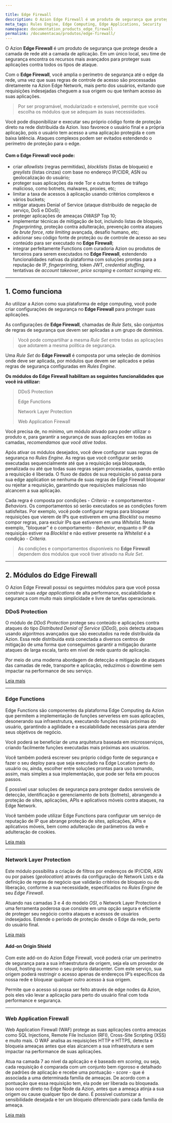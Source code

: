 ```yaml
---

title: Edge Firewall
description: O Azion Edge Firewall é um produto de segurança que protege desde a camada de rede até a camada de aplicação.
meta_tags: Rules Engine, Edge Computing, Edge Applications, Security
namespace: documentation_products_edge_firewall
permalink: /documentacao/produtos/edge-firewall/
---
```


O Azion **Edge Firewall** é um produto de segurança que protege desde a camada de rede até a camada de aplicação. Em um único local, seu time de segurança encontra os recursos mais avançados para proteger suas aplicações contra todos os tipos de ataque.

Com o **Edge Firewall**, você amplia o perímetro de segurança até o edge da rede, uma vez que suas regras de controle de acesso são processadas diretamente na Azion Edge Network, mais perto dos usuários, evitando que requisições indesejadas cheguem a sua origem ou que tenham acesso às suas aplicações.

> Por ser programável, modularizado e extensível, permite que você escolha os módulos que se adequam às suas necessidades.

Você pode disponibilizar e executar seu próprio código fonte de proteção direto na rede distribuída da Azion. Isso favorece o usuário final e a própria aplicação, pois o usuário tem acesso a uma aplicação protegida e com baixa latência. Ataques complexos podem ser evitados estendendo o perímetro de proteção para o edge.

#### Com o Edge Firewall você pode:

- criar _allowlists_ (regras permitidas), _blocklists_ (listas de bloqueio) e _greylists_ (listas cinzas) com base no endereço IP/CIDR, ASN ou geolocalização do usuário;
- proteger suas aplicações da rede Tor e outras fontes de tráfego malicioso, como botnets, malwares, proxies, etc;
- limitar a taxa de acessos à aplicação usando critérios complexos e vários buckets;
- mitigar ataques Denial of Service (ataque distribuído de negação de serviço, DoS e DDoS);
- proteger aplicações de ameaças _OWASP_ Top 10;
- implementar técnicas de mitigação de bot, incluindo listas de bloqueio, _fingerprinting_, proteção contra adulteração, prevenção contra ataques de _brute force_, _rate limiting_ avançada, desafio humano, etc;
- adicionar seu código fonte de proteção ou de controle de acesso ao seu conteúdo para ser executado no **Edge Firewall**;
- integrar perfeitamente Functions com curadoria Azion ou produtos de terceiros para serem executados no **Edge Firewall**, estendendo funcionalidades nativas da plataforma com soluções prontas para a reputação de IP, _fingerprinting_, token JWT, _credential stuffing_, tentativas de _account takeover_, _price scraping_ e _contact scraping_ etc.

---

## 1. Como funciona
Ao utilizar a Azion como sua plataforma de edge computing, você pode criar configurações de segurança no **Edge Firewall** para proteger suas aplicações.

As configurações de **Edge Firewall**, chamadas de _Rule Sets_, são conjuntos de regras de segurança que devem ser aplicadas a um grupo de domínios.

> Você pode compartilhar a mesma _Rule Set_ entre todas as aplicações que adotarem a mesma política de segurança.

Uma _Rule Set_ do **Edge Firewall** é composta por uma seleção de domínios onde deve ser aplicada, por módulos que devem ser aplicados e pelas regras de segurança configuradas em _Rules Engine_.

**Os módulos do Edge Firewall habilitam as seguintes funcionalidades que você irá utilizar:**

> DDoS Protection
>
> Edge Functions
>
> Network Layer Protection
>
> Web Application Firewall

Você precisa de, no mínimo, um módulo ativado para poder utilizar o produto e, para garantir a segurança de suas aplicações em todas as camadas, _recomendamos que você ative todos_.

Após ativar os módulos desejados, você deve configurar suas regras de segurança no _Rules Engine_. As regras que você configurar serão executadas sequencialmente até que a requisição seja bloqueada, penalizada ou até que todas suas regras sejam processadas, quando então a requisição é liberada. O fluxo de dados de sua requisição só passa para sua edge application se nenhuma de suas regras de Edge Firewall bloquear ou rejeitar a requisição, garantindo que requisições maliciosas não alcancem a sua aplicação.

Cada regra é composta por condições - _Criteria_ -  e comportamentos - _Behaviors_. Os comportamentos só serão executados se as condições forem satisfeitas. Por exemplo, você pode configurar regras para bloquear requisições que vierem de IPs que estiverem em uma _Blocklist_ ou mesmo compor regras, para excluir IPs que estiverem em uma _Whitelist_. Neste exemplo, "bloquear" é o comportamento - _Behavior_, enquanto o IP da requisição estiver na _Blocklist_ e não estiver presente na _Whitelist_ é a condição - _Criteria_.

> As condições e comportamentos disponíveis no **Edge Firewall** dependem dos módulos que você tiver ativado na _Rule Set_.

---

## 2. Módulos do Edge Firewall

O Azion Edge Firewall possui os seguintes módulos para que você possa construir suas _edge applications_ de alta performance, escalabilidade e segurança com muito mais simplicidade e livre de tarefas operacionais.

### DDoS Protection

O módulo de _DDoS Protection_ protege seu conteúdo e aplicações contra ataques do tipo _Distributed Denial of Service_ (_DDoS_), pois detecta ataques usando algoritmos avançados que são executados na rede distribuída da Azion. Essa rede distribuída está conectada a diversos centros de mitigação de uma forma que conseguimos garantir a mitigação durante ataques de larga escala, tanto em nível de rede quanto de aplicação.

Por meio de uma moderna abordagem de detecção e mitigação de ataques das camadas de rede, transporte e aplicação, reduzimos o downtime sem impactar na performance de seu serviço.

[Leia mais](https://www.azion.com/pt-br/documentacao/produtos/edge-firewall/ddos-protection/)

---

### Edge Functions

Edge Functions são componentes da plataforma Edge Computing da Azion que permitem a implementação de funções serverless em suas aplicações, desonerando sua infraestrutura, executando funções mais próximas do usuário, garantindo a agilidade e a escalabilidade necessárias para atender seus objetivos de negócio.

Você poderá se beneficiar de uma arquitetura baseada em microsserviços, criando facilmente funções executadas mais próximas aos usuários.

Você também poderá escrever seu próprio código fonte de segurança e fazer o seu deploy para que seja executado na Edge Location perto do usuário ou, ainda, escolher entre soluções prontas para uso tornando, assim, mais simples a sua implementação, que pode ser feita em poucos passos.

É possível usar soluções de segurança para proteger dados sensíveis de detecção, identificação e gerenciamento de bots (botnets), abrangendo a proteção de sites, aplicações, APIs e aplicativos móveis contra ataques, na Edge Network.

Você também pode utilizar Edge Functions para configurar um serviço de reputação de IP que abrange proteção de sites, aplicações, APIs e aplicativos móveis, bem como adulteração de parâmetros da web e adulteração de cookies.

[Leia mais](https://www.azion.com/pt-br/documentacao/produtos/edge-firewall/edge-functions-instances/)

---

### Network Layer Protection

Este módulo possibilita a criação de filtros por endereços de IP/CIDR, ASN ou por países (_geolocation_) através da configuração de Network Lists e da definição de regras de negócio que validarão critérios de bloqueio ou de liberação, conforme a sua necessidade, especificados no _Rules Engine_  de seu _Edge Firewall_.

Atuando nas camadas 3 e 4 do modelo _OSI_, o Network Layer Protection é uma ferramenta poderosa que consiste em uma opção segura e eficiente de proteger seu negócio contra ataques e acessos de usuários indesejados. Estende o período de proteção desde o Edge da rede, perto do usuário final.

[Leia mais](https://www.azion.com/pt-br/documentacao/produtos/edge-firewall/network-layer-protection/)

#### Add-on Origin Shield

Com este add-on do Azion Edge Firewall, você poderá criar um perímetro de segurança para a sua infraestrutura de origem, seja ela um provedor de cloud, hosting ou mesmo o seu próprio datacenter. Com este serviço, sua origem poderá restringir o acesso apenas de endereços IP’s específicos da nossa rede e bloquear qualquer outro acesso à sua origem.

Permite que o acesso só possa ser feito através de edge nodes da Azion, pois eles vão levar a aplicação para perto do usuário final com toda performance e segurança.

---

### Web Application Firewall

Web Application Firewall (WAF) protege as suas aplicações contra ameaças como SQL Injections, Remote File Inclusion (RFI), Cross-Site Scripting (XSS) e muito mais. O WAF analisa as requisições HTTP e HTTPS, detecta e bloqueia ameaças antes que elas alcancem a sua infraestrutura e sem impactar na performance de suas aplicações.

Atua na camada 7 ao nível da aplicação e é baseado em _scoring_, ou seja, cada requisição é comparada com um conjunto bem rigoroso e detalhado de padrões de aplicação e recebe uma pontuação - _score_ - que é associada a uma determinada família de ameaças. De acordo com a pontuação que essa requisição tem, ela pode ser liberada ou bloqueada. Isso ocorre direto no Edge Node da Azion, antes que a ameaça atinja a sua origem ou cause qualquer tipo de dano. É possível customizar a sensibilidade desejada e ter um bloqueio diferenciado para cada família de ameaça.

[Leia mais](https://www.azion.com/pt-br/documentacao/produtos/edge-firewall/web-application-firewall/)


